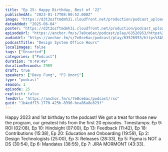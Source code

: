 ```yaml
---
title: "Ep 25: Happy Birthday, Best of '22"
publishedAt: "2023-01-17T08:00:52.000Z"
image: "https://d3t3ozftmdmh3i.cloudfront.net/production/podcast_uploaded/21047747/21047747-1642215503935-4328fa84d55a7.jpg"
dateAdded: "2025-06-04"
poster: "https://d3t3ozftmdmh3i.cloudfront.net/production/podcast_uploaded/21047747/21047747-1642215503935-4328fa84d55a7.jpg"
episodeUrl: "https://anchor.fm/s/7e0ce6ac/podcast/play/63526953/https%3A%2F%2Fd3ctxlq1ktw2nl.cloudfront.net%2Fstaging%2F2023-0-15%2F4b8e049d-f0c7-bef2-08f2-e723ff1e066f.mp3"
audioUrl: "https://anchor.fm/s/7e0ce6ac/podcast/play/63526953/https%3A%2F%2Fd3ctxlq1ktw2nl.cloudfront.net%2Fstaging%2F2023-0-15%2F4b8e049d-f0c7-bef2-08f2-e723ff1e066f.mp3"
podcastTitle: "Design System Office Hours"
localImages: false
tags: ["Unsorted"]
categories: ["Podcast"]
duration: "0:49:49"
durationSeconds: 2989
draft: true
speakers: ["Davy Fung", "PJ Onori"]
type: "podcast"
season: 1
episode: 25
explicit: false
feedUrl: "https://anchor.fm/s/7e0ce6ac/podcast/rss"
guid: "1b4edf73-1770-425b-8996-bea86a8e829f"
---
```

Happy 2023 and 1st birthday to the podcast! We got a treat for those new the program, our greatest hits from the first 20 episodes. Timestamps: Ep 9: ROI (02:08), Ep 10: Hindsight (07:00), Ep 13: Feedback (11:42), Ep 18: Contributions (15:38), Ep 20: Education and Onboarding (19:59), Ep 2: Design Technologists (25:00), Ep 3: Releases (28:33), Ep 5: Figma is NOT a DS (30:54), Ep 6: Mandates (38:55), Ep 7: JIRA MORMONT (43:33).
